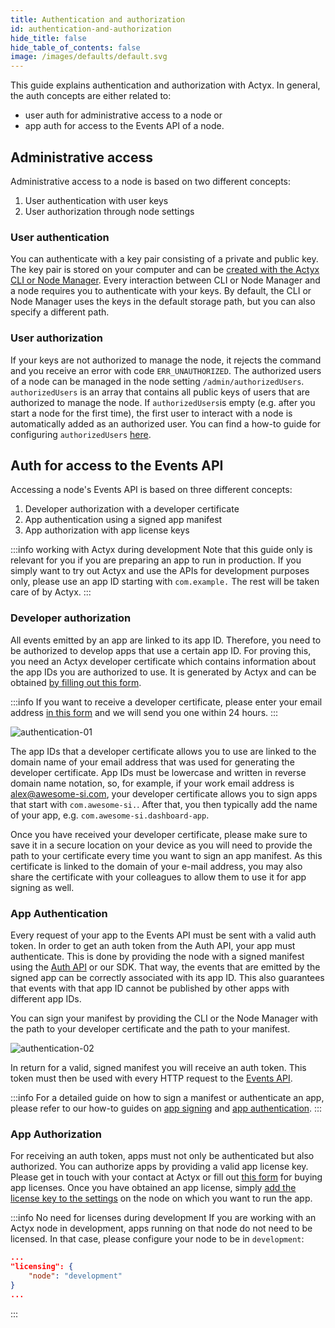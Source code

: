 ```yaml
---
title: Authentication and authorization
id: authentication-and-authorization
hide_title: false
hide_table_of_contents: false
image: /images/defaults/default.svg
---
```


This guide explains authentication and authorization with Actyx. In general, the auth concepts are either related to:

- user auth for administrative access to a node or
- app auth for access to the Events API of a node.

## Administrative access

Administrative access to a node is based on two different concepts:

1. User authentication with user keys
2. User authorization through node settings

### User authentication

You can authenticate with a key pair consisting of a private and public key.
The key pair is stored on your computer and can be [created with the Actyx CLI or Node Manager](../how-to/user-auth/set-up-user-keys.mdx).
Every interaction between CLI or Node Manager and a node requires you to authenticate with your keys.
By default, the CLI or Node Manager uses the keys in the default storage path, but you can also specify a different path.

### User authorization

If your keys are not authorized to manage the node, it rejects the command and you receive an error with code `ERR_UNAUTHORIZED`.
The authorized users of a node can be managed in the node setting `/admin/authorizedUsers`.
`authorizedUsers` is an array that contains all public keys of users that are authorized to manage the node.
If `authorizedUsers`is empty (e.g. after you start a node for the first time), the first user to interact with a node is automatically added as an authorized user.
You can find a how-to guide for configuring `authorizedUsers` [here](../how-to/user-auth/manage-authorized-users.mdx).

## Auth for access to the Events API

Accessing a node's Events API is based on three different concepts:

1. Developer authorization with a developer certificate
2. App authentication using a signed app manifest
3. App authorization with app license keys

:::info working with Actyx during development
Note that this guide only is relevant for you if you are preparing an app to run in production.
If you simply want to try out Actyx and use the APIs for development purposes only, please use an app ID starting with `com.example.`
The rest will be taken care of by Actyx.
:::

### Developer authorization

All events emitted by an app are linked to its app ID.
Therefore, you need to be authorized to develop apps that use a certain app ID.
For proving this, you need an Actyx developer certificate which contains information about the app IDs you are authorized to use.
It is generated by Actyx and can be obtained [by filling out this form](https://oliver454918.typeform.com/to/gqSIzIwm).

:::info
If you want to receive a developer certificate, please enter your email address [in this form](https://oliver454918.typeform.com/to/gqSIzIwm) and we will send you one within 24 hours.
:::

![authentication-01](/images/conceptual/auth/authentication-01.svg)

The app IDs that a developer certificate allows you to use are linked to the domain name of your email address that was used for generating the developer certificate.
App IDs must be lowercase and written in reverse domain name notation, so, for example, if your work email address is alex@awesome-si.com, your developer certificate allows you to sign apps that start with `com.awesome-si.`.
After that, you then typically add the name of your app, e.g. `com.awesome-si.dashboard-app`.

Once you have received your developer certificate, please make sure to save it in a secure location on your device as you will need to provide the path to your certificate every time you want to sign an app manifest.
As this certificate is linked to the domain of your e-mail address, you may also share the certificate with your colleagues to allow them to use it for app signing as well.

### App Authentication

Every request of your app to the Events API must be sent with a valid auth token.
In order to get an auth token from the Auth API, your app must authenticate.
This is done by providing the node with a signed manifest using the [Auth API](../reference/auth-api.mdx) or our SDK.
That way, the events that are emitted by the signed app can be correctly associated with its app ID.
This also guarantees that events with that app ID cannot be published by other apps with different app IDs.

You can sign your manifest by providing the CLI or the Node Manager with the path to your developer certificate and the path to your manifest.

![authentication-02](/images/conceptual/auth/authentication-02.svg)

In return for a valid, signed manifest you will receive an auth token.
This token must then be used with every HTTP request to the [Events API](../reference/events-api.mdx).

:::info
For a detailed guide on how to sign a manifest or authenticate an app, please refer to our how-to guides on [app signing](../how-to/app-auth/sign-app-manifest.mdx) and [app authentication](../how-to/app-auth/authenticate-with-app-manifest.mdx).
:::

### App Authorization

For receiving an auth token, apps must not only be authenticated but also authorized.
You can authorize apps by providing a valid app license key.
Please get in touch with your contact at Actyx or fill out [this form](https://www.actyx.com/contact) for buying app licenses.
Once you have obtained an app license, simply [add the license key to the settings](../how-to/app-auth/manage-authorized-apps.mdx) on the node on which you want to run the app.

:::info No need for licenses during development
If you are working with an Actyx node in development, apps running on that node do not need to be licensed.
In that case, please configure your node to be in `development`:

```json title="Node settings example"
...
"licensing": {
    "node": "development"
}
...
```

:::
